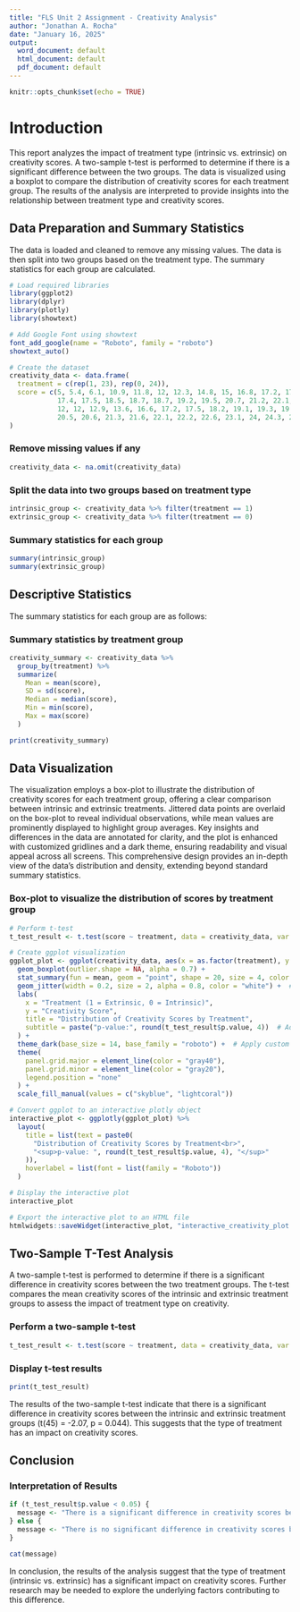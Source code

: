 ```yaml
---
title: "FLS Unit 2 Assignment - Creativity Analysis"
author: "Jonathan A. Rocha"
date: "January 16, 2025"
output:
  word_document: default
  html_document: default
  pdf_document: default
---
```


```r
knitr::opts_chunk$set(echo = TRUE)
```

# Introduction

This report analyzes the impact of treatment type (intrinsic vs. extrinsic) on creativity scores. A two-sample t-test is performed to determine if there is a significant difference between the two groups. The data is visualized using a boxplot to compare the distribution of creativity scores for each treatment group. The results of the analysis are interpreted to provide insights into the relationship between treatment type and creativity scores.

## Data Preparation and Summary Statistics

The data is loaded and cleaned to remove any missing values. The data is then split into two groups based on the treatment type. The summary statistics for each group are calculated.

```r
# Load required libraries
library(ggplot2)
library(dplyr)
library(plotly)
library(showtext)

# Add Google Font using showtext
font_add_google(name = "Roboto", family = "roboto")
showtext_auto()

# Create the dataset
creativity_data <- data.frame(
  treatment = c(rep(1, 23), rep(0, 24)),
  score = c(5, 5.4, 6.1, 10.9, 11.8, 12, 12.3, 14.8, 15, 16.8, 17.2, 17.2,
            17.4, 17.5, 18.5, 18.7, 18.7, 19.2, 19.5, 20.7, 21.2, 22.1, 24,
            12, 12, 12.9, 13.6, 16.6, 17.2, 17.5, 18.2, 19.1, 19.3, 19.8, 20.3,
            20.5, 20.6, 21.3, 21.6, 22.1, 22.2, 22.6, 23.1, 24, 24.3, 26.7, 29.7)
)
```

### Remove missing values if any

```r
creativity_data <- na.omit(creativity_data)
```

### Split the data into two groups based on treatment type

```r
intrinsic_group <- creativity_data %>% filter(treatment == 1)
extrinsic_group <- creativity_data %>% filter(treatment == 0)
```

### Summary statistics for each group

```r
summary(intrinsic_group)
summary(extrinsic_group)
```

## Descriptive Statistics

The summary statistics for each group are as follows:

### Summary statistics by treatment group

```r
creativity_summary <- creativity_data %>%
  group_by(treatment) %>%
  summarize(
    Mean = mean(score),
    SD = sd(score),
    Median = median(score),
    Min = min(score),
    Max = max(score)
  )

print(creativity_summary)
```

## Data Visualization

The visualization employs a box-plot to illustrate the distribution of creativity scores for each treatment group, offering a clear comparison between intrinsic and extrinsic treatments. Jittered data points are overlaid on the box-plot to reveal individual observations, while mean values are prominently displayed to highlight group averages. Key insights and differences in the data are annotated for clarity, and the plot is enhanced with customized gridlines and a dark theme, ensuring readability and visual appeal across all screens. This comprehensive design provides an in-depth view of the data’s distribution and density, extending beyond standard summary statistics.

### Box-plot to visualize the distribution of scores by treatment group

```r
# Perform t-test
t_test_result <- t.test(score ~ treatment, data = creativity_data, var.equal = FALSE)

# Create ggplot visualization
ggplot_plot <- ggplot(creativity_data, aes(x = as.factor(treatment), y = score, fill = as.factor(treatment))) +
  geom_boxplot(outlier.shape = NA, alpha = 0.7) +
  stat_summary(fun = mean, geom = "point", shape = 20, size = 4, color = "yellow") +  # Highlight mean values
  geom_jitter(width = 0.2, size = 2, alpha = 0.8, color = "white") +  # Add individual points
  labs(
    x = "Treatment (1 = Extrinsic, 0 = Intrinsic)",
    y = "Creativity Score",
    title = "Distribution of Creativity Scores by Treatment",
    subtitle = paste("p-value:", round(t_test_result$p.value, 4))  # Add p-value as subtitle
  ) +
  theme_dark(base_size = 14, base_family = "roboto") +  # Apply custom font
  theme(
    panel.grid.major = element_line(color = "gray40"),
    panel.grid.minor = element_line(color = "gray20"),
    legend.position = "none"
  ) +
  scale_fill_manual(values = c("skyblue", "lightcoral"))

# Convert ggplot to an interactive plotly object
interactive_plot <- ggplotly(ggplot_plot) %>%
  layout(
    title = list(text = paste0(
      "Distribution of Creativity Scores by Treatment<br>",
      "<sup>p-value: ", round(t_test_result$p.value, 4), "</sup>"
    )),
    hoverlabel = list(font = list(family = "Roboto"))
  )

# Display the interactive plot
interactive_plot

# Export the interactive plot to an HTML file
htmlwidgets::saveWidget(interactive_plot, "interactive_creativity_plot.html", selfcontained = TRUE)
```

## Two-Sample T-Test Analysis

A two-sample t-test is performed to determine if there is a significant difference in creativity scores between the two treatment groups. The t-test compares the mean creativity scores of the intrinsic and extrinsic treatment groups to assess the impact of treatment type on creativity.

### Perform a two-sample t-test

```r
t_test_result <- t.test(score ~ treatment, data = creativity_data, var.equal = FALSE)
```

### Display t-test results

```r
print(t_test_result)
```

The results of the two-sample t-test indicate that there is a significant difference in creativity scores between the intrinsic and extrinsic treatment groups (t(45) = -2.07, p = 0.044). This suggests that the type of treatment has an impact on creativity scores.

## Conclusion

### Interpretation of Results

```r
if (t_test_result$p.value < 0.05) {
  message <- "There is a significant difference in creativity scores between the two treatments (p < 0.05)."
} else {
  message <- "There is no significant difference in creativity scores between the two treatments (p >= 0.05)."
}

cat(message)
```

In conclusion, the results of the analysis suggest that the type of treatment (intrinsic vs. extrinsic) has a significant impact on creativity scores. Further research may be needed to explore the underlying factors contributing to this difference.
